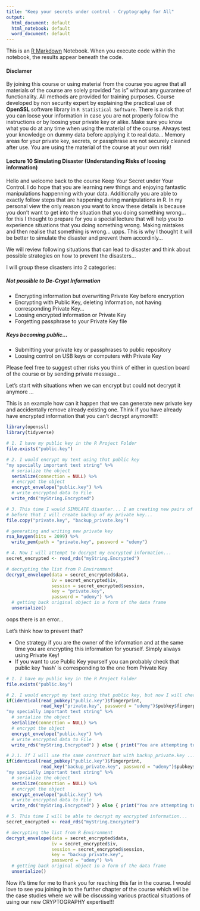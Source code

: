 ```yaml
---
title: "Keep your secrets under control - Cryptography for All"
output:
  html_document: default
  html_notebook: default
  word_document: default
---
```


This is an [R Markdown](http://rmarkdown.rstudio.com) Notebook. When you execute code within the notebook, the results appear beneath the code. 

#### Disclamer

By joining this course or using material from the course you agree that all materials of the course are solely provided "as is" without any guarantee of functionality. All methods are provided for training purposes. Course developed by non security expert by explaining the practical use of **OpenSSL** software library in `R Statistical Software`. There is a risk that you can loose your information in case you are not properly follow the instructions or by loosing your private key or alike. Make sure you know what you do at any time when using the material of the course. Always test your knowledge on dummy data before applying it to real data... Memory areas for your private key, secrets, or passphrase are not securely cleaned after use. You are using the material of the course at your own risk!

#### Lecture 10 Simulating Disaster (Understanding Risks of loosing information)

Hello and welcome back to the course Keep Your Secret under Your Control. I do hope that you are learning new things and enjoying fantastic manipulations happenning with your data. Additionally you are able to exactly follow steps that are happening during manipulations in R. In my personal view the only reason you want to know these details is because you don't want to get into the situation that you doing something wrong... for this I thought to prepare for you a special lecture that will help you to experience situations that you doing something wrong. Making mistakes and then realise that something is wrong... upps. This is why I thought it will be better to simulate the disaster and prevent them accordinly...

We will review following situations that can lead to disaster and think about possible strategies on how to prevent the disasters...

I will group these disasters into 2 categories: 

##### Not possible to De-Crypt Information

* Encrypting information but overwriting Private Key before encryption
* Encrypting with Public Key, deleting Information, not having corresponding Private Key...
* Loosing encrypted information or Private Key
* Forgetting passphrase to your Private Key file

##### Keys becoming public...

* Submitting your private key or passphrases to public repository
* Loosing control on USB keys or computers with Private Key

Please feel free to suggest other risks you think of either in question board of the course or by sending private message...

Let's start with situations when we can encrypt but could not decrypt it anymore ...

This is an example how can it happen that we can generate new private key and accidentally remove already existing one. Think if you have already have encrypted information that you can't decrypt anymore!!!:

```r
library(openssl)
library(tidyverse)

# 1. I have my public key in the R Project Folder
file.exists("public.key")

# 2. I would encrypt my text using that public key
"my specially important text string" %>% 
  # serialize the object
  serialize(connection = NULL) %>% 
  # encrypt the object
  encrypt_envelope("public.key") %>% 
  # write encrypted data to File
  write_rds("myString.Encrypted")

# 3. This time I would SIMULATE disaster... I am creating new pairs of keys...
# before that I will create backup of my private key...
file.copy("private.key", "backup_private.key")

# generating and writing new private key
rsa_keygen(bits = 2099) %>% 
  write_pem(path = "private.key", password = "udemy")

# 4. Now I will attempt to decrypt my encrypted information...
secret_encrypted <- read_rds("myString.Encrypted")

# decrypting the list from R Environment
decrypt_envelope(data = secret_encrypted$data,
                 iv = secret_encrypted$iv,
                 session = secret_encrypted$session,
                 key = "private.key",
                 password = "udemy") %>% 
  # getting back original object in a form of the data frame
  unserialize() 
```

oops there is an error...

Let's think how to prevent that?

* One strategy if you are the owner of the information and at the same time you are encrypting this information for yourself. Simply always using Private Key!
* If you want to use Public Key yourself you can probably check that public key 'hash' is corresponding to the one from Private Key

```r
# 1. I have my public key in the R Project Folder
file.exists("public.key")

# 2. I would encrypt my text using that public key, but now I will check if I have corresponding Private Key!!!
if(identical(read_pubkey("public.key")$fingerprint,
             read_key("private.key", password = "udemy")$pubkey$fingerprint)) {
"my specially important text string" %>% 
  # serialize the object
  serialize(connection = NULL) %>% 
  # encrypt the object
  encrypt_envelope("public.key") %>% 
  # write encrypted data to File
  write_rds("myString.Encrypted") } else { print("You are attempting to encrypt without having proper copy of Private Key")}

# 2.1. If I will use the same construct but with backup_private.key ...
if(identical(read_pubkey("public.key")$fingerprint,
             read_key("backup_private.key", password = "udemy")$pubkey$fingerprint)) {
"my specially important text string" %>% 
  # serialize the object
  serialize(connection = NULL) %>% 
  # encrypt the object
  encrypt_envelope("public.key") %>% 
  # write encrypted data to File
  write_rds("myString.Encrypted") } else { print("You are attempting to encrypt without having proper copy of Private Key")}

# 5. This time I will be able to decrypt my encrypted information...
secret_encrypted <- read_rds("myString.Encrypted")

# decrypting the list from R Environment
decrypt_envelope(data = secret_encrypted$data,
                 iv = secret_encrypted$iv,
                 session = secret_encrypted$session,
                 key = "backup_private.key",
                 password = "udemy") %>% 
  # getting back original object in a form of the data frame
  unserialize() 
```





Now it's time for me to thank you for reaching this far in the course. I would love to see you joining in to the further chapter of the course which will be the case studies where we will be discussing various practical situations of using our new CRYPTOGRAPHY expertise!!!